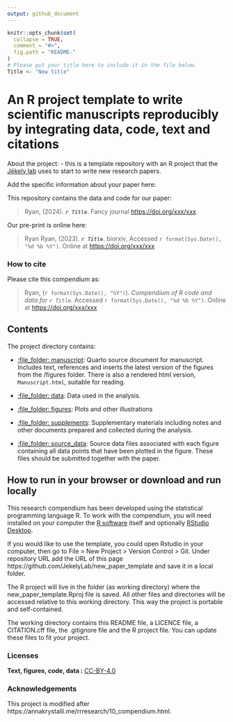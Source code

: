 ```yaml
---
output: github_document
---
```


<!-- README.md is generated from README.Rmd. Please edit that file -->

```r
knitr::opts_chunk$set(
  collapse = TRUE,
  comment = "#>",
  fig.path = "README-"
)
# Please put your title here to include it in the file below.
Title <- "New title"
```


# An R project template to write scientific manuscripts reproducibly by integrating data, code, text and citations

About the project: 
- this is a template repository with an R project that the [Jékely lab](https://www.cos.uni-heidelberg.de/en/research-groups/gaspar-jekely) uses to start to write new research papers.

Add the specific information about your paper here:

This repository contains the data and code for our paper:

> Ryan, (2024). **_`r Title`_**. Fancy journal <https://doi.org/xxx/xxx>

Our pre-print is online here:

> Ryan Ryan, (2023). **_`r Title`_**. biorxiv, Accessed `r format(Sys.Date(), "%d %b %Y")`. Online at <https://doi.org/xxx/xxx>


### How to cite

Please cite this compendium as:

> Ryan, (`r format(Sys.Date(), "%Y")`). _Compendium of R code and data for `r Title`_. Accessed `r format(Sys.Date(), "%d %b %Y")`. Online at <https://doi.org/xxx/xxx>

## Contents

The project directory contains:

  - [:file\_folder: manuscript](/manuscript/Manuscript.qmd): Quarto source document
    for manuscript. Includes text, references and inserts the latest version of the figures from the /figures folder. 
There is also a rendered html version,
    `Manuscript.html`, suitable for reading.
    
  - [:file\_folder: data](analysis/data): Data used in the analysis.
  - [:file\_folder: figures](manuscript/figures): Plots and other
    illustrations
  - [:file\_folder:
    supplements](manuscript/supplements):
    Supplementary materials including notes and other documents
    prepared and collected during the analysis.
  - [:file\_folder:
    source_data](manuscript/source_data):
    Source data files associated with each figure containing all data points that have been plotted in the figure. These files should be submitted together with the paper.

## How to run in your browser or download and run locally

This research compendium has been developed using the statistical programming
language R. To work with the compendium, you will need
installed on your computer the [R software](https://cloud.r-project.org/)
itself and optionally [RStudio Desktop](https://rstudio.com/products/rstudio/download/).

If you would like to use the template, you could open Rstudio in your computer, then go to File > New Project > Version Control > Git. Under repository URL add the URL of this page https://github.com/JekelyLab/new_paper_template and save it in a local folder.

The R project will live in the folder (as working directory) where the new_paper_template.Rproj file is saved. All other files and directories will be accessed relative to this working directory. This way the project is portable and self-contained.

The working directory contains this README file, a LICENCE file, a CITATION.cff file, the .gitignore file and the R project file. You can update these files to fit your project.

### Licenses

**Text, figures, code, data :**  [CC-BY-4.0](http://creativecommons.org/licenses/by/4.0/)

### Acknowledgements

This project is modified after
https://annakrystalli.me/rrresearch/10_compendium.html.

